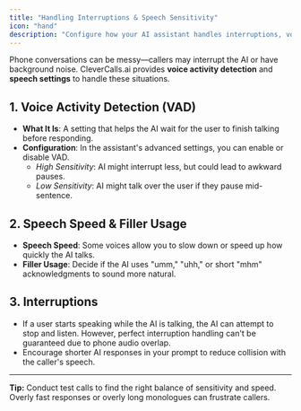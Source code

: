 ```yaml
---
title: "Handling Interruptions & Speech Sensitivity"
icon: "hand"
description: "Configure how your AI assistant handles interruptions, voice activity detection, and speech patterns"
---
```


Phone conversations can be messy—callers may interrupt the AI or have background noise. CleverCalls.ai provides **voice activity detection** and **speech settings** to handle these situations.

## 1. Voice Activity Detection (VAD)

- **What It Is**: A setting that helps the AI wait for the user to finish talking before responding.
- **Configuration**: In the assistant's advanced settings, you can enable or disable VAD.
  - _High Sensitivity_: AI might interrupt less, but could lead to awkward pauses.
  - _Low Sensitivity_: AI might talk over the user if they pause mid-sentence.

## 2. Speech Speed & Filler Usage

- **Speech Speed**: Some voices allow you to slow down or speed up how quickly the AI talks.
- **Filler Usage**: Decide if the AI uses "umm," "uhh," or short "mhm" acknowledgments to sound more natural.

## 3. Interruptions

- If a user starts speaking while the AI is talking, the AI can attempt to stop and listen. However, perfect interruption handling can't be guaranteed due to phone audio overlap.
- Encourage shorter AI responses in your prompt to reduce collision with the caller's speech.

---

**Tip:** Conduct test calls to find the right balance of sensitivity and speed. Overly fast responses or overly long monologues can frustrate callers.
